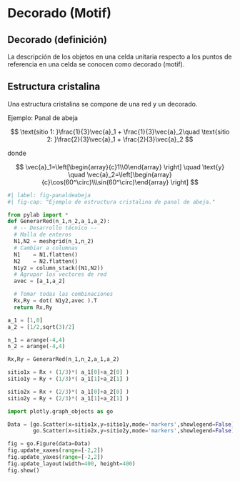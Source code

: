 # Decorado (Motif)

::: {.callout-note appearance="simple" icon=false collapse="false"}
## Decorado (definición)
:::{.justify}
La descripción de los objetos en una celda unitaria respecto a los puntos de referencia en una celda se conocen como decorado (motif).
:::
:::



::: {.callout-note appearance="simple" icon=false collapse="false"}
## Estructura cristalina
Una estructura cristalina se compone de una red y un decorado.
:::

Ejemplo: Panal de abeja

$$
\text{sitio 1: }\frac{1}{3}\vec{a}_1 + \frac{1}{3}\vec{a}_2\quad
\text{sitio 2: }\frac{2}{3}\vec{a}_1 + \frac{2}{3}\vec{a}_2
$$

donde 

$$
\vec{a}_1=\left[\begin{array}{c}1\\0\end{array} \right] \quad \text{y} \quad \vec{a}_2=\left[\begin{array}{c}\cos(60^\circ)\\\sin(60^\circ)\end{array} \right]
$$


```python
#| label: fig-panaldeabeja
#| fig-cap: "Ejemplo de estructura cristalina de panal de abeja."

from pylab import *
def GenerarRed(n_1,n_2,a_1,a_2):
  # -- Desarrollo técnico --
  # Malla de enteros
  N1,N2 = meshgrid(n_1,n_2)
  # Cambiar a columnas
  N1    = N1.flatten()
  N2    = N2.flatten()
  N1y2 = column_stack((N1,N2))
  # Agrupar los vectores de red
  avec = [a_1,a_2]

  # Tomar todas las combinaciones
  Rx,Ry = dot( N1y2,avec ).T
  return Rx,Ry

a_1 = [1,0]
a_2 = [1/2,sqrt(3)/2]

n_1 = arange(-4,4)
n_2 = arange(-4,4)

Rx,Ry = GenerarRed(n_1,n_2,a_1,a_2)

sitio1x = Rx + (1/3)*( a_1[0]+a_2[0] )
sitio1y = Ry + (1/3)*( a_1[1]+a_2[1] )

sitio2x = Rx + (2/3)*( a_1[0]+a_2[0] )
sitio2y = Ry + (2/3)*( a_1[1]+a_2[1] )

import plotly.graph_objects as go

Data = [go.Scatter(x=sitio1x,y=sitio1y,mode='markers',showlegend=False),
        go.Scatter(x=sitio2x,y=sitio2y,mode='markers',showlegend=False)]

fig = go.Figure(data=Data)
fig.update_xaxes(range=[-2,2])
fig.update_yaxes(range=[-2,2])
fig.update_layout(width=400, height=400)
fig.show()


```